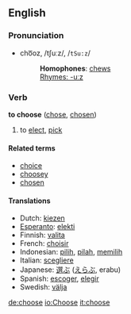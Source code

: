 ==English==
===Pronunciation===
*cho͞oz, /tʃuːz/, /<tt>tSu:z</tt>/
*:'''Homophones''': [[chew]]s
*:[[Rhymes:English:-uːz|Rhymes: -uːz]]

=== Verb ===
'''to choose''' ([[chose]], [[chosen]])

# to [[elect]], [[pick]]

====Related terms====
*[[choice]]
*[[choosey]]
*[[chosen]]

==== Translations ====
*Dutch: [[kiezen]]
*[[Esperanto]]: [[elekti]]
*Finnish: [[valita]]
*French: [[choisir]]
*Indonesian: [[pilih]], [[pilah]], [[pilih|memilih]]
*Italian: [[scegliere]]
*Japanese: [[選ぶ]] ([[えらぶ]], erabu)
*Spanish: [[escoger]], [[elegir]]
*Swedish: [[välja]]

[[de:choose]]
[[io:Choose]]
[[it:choose]]